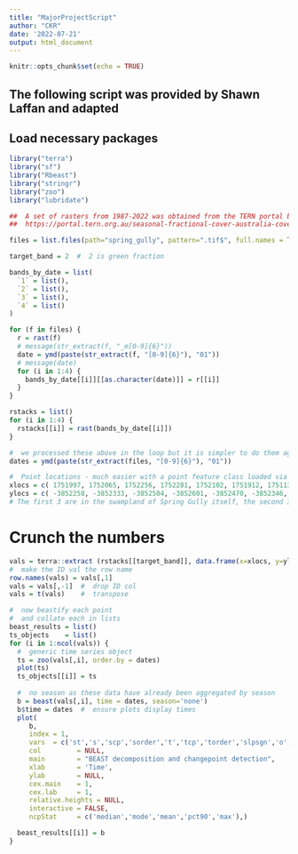 ```yaml
---
title: "MajorProjectScript"
author: "CKR"
date: '2022-07-21'
output: html_document
---
```


```r
knitr::opts_chunk$set(echo = TRUE)
```

## The following script was provided by Shawn Laffan and adapted

## Load necessary packages

```r

library("terra")
library("sf")
library("Rbeast")
library("stringr")
library("zoo")
library("lubridate")

```


```r
##  A set of rasters from 1987-2022 was obtained from the TERN portal below:
##  https://portal.tern.org.au/seasonal-fractional-cover-australia-coverage/22026

files = list.files(path="spring_gully", pattern=".tif$", full.names = TRUE)

target_band = 2  #  2 is green fraction

bands_by_date = list(
  `1` = list(),
  `2` = list(),
  `3` = list(),
  `4` = list()
)

for (f in files) {
  r = rast(f)
  # message(str_extract(f, "_m[0-9]{6}"))
  date = ymd(paste(str_extract(f, "[0-9]{6}"), "01"))
  # message(date)
  for (i in 1:4) {
    bands_by_date[[i]][[as.character(date)]] = r[[i]]
  }
}

rstacks = list()
for (i in 1:4) {
  rstacks[[i]] = rast(bands_by_date[[i]])
}

#  we processed these above in the loop but it is simpler to do them again
dates = ymd(paste(str_extract(files, "[0-9]{6}"), "01"))

#  Point locations - much easier with a point feature class loaded via sf
xlocs = c( 1751997, 1752065, 1752256, 1752281, 1752102, 1751912, 1751138, 1751368, 1751878, 1752186)
ylocs = c( -3852258, -3852333, -3852504, -3852601, -3852470, -3852346, -3852129, -3852571, -3852677, -3852484)
# The first 3 are in the swampland of Spring Gully itself, the second 3 are of the tree canopy surrounding the swampland of Spring Gully, the third three are from vegetated areas further from Spring Gully but still within the Spring Gully SFAZ region defined in the RNP Fire Management Strategy.

```


# Crunch the numbers

```r

vals = terra::extract (rstacks[[target_band]], data.frame(x=xlocs, y=ylocs), list=FALSE)
#  make the ID val the row name
row.names(vals) = vals[,1]
vals = vals[,-1]  #  drop ID col
vals = t(vals)    #  transpose

#  now beastify each point
#  and collate each in lists
beast_results = list()
ts_objects    = list()
for (i in 1:ncol(vals)) {
  #  generic time series object
  ts = zoo(vals[,i], order.by = dates)
  plot(ts)
  ts_objects[[i]] = ts
  
  #  no season as these data have already been aggregated by season
  b = beast(vals[,i], time = dates, season='none')
  b$time = dates  #  ensure plots display times
  plot(
     b, 
     index = 1,
     vars  = c('st','s','scp','sorder','t','tcp','torder','slpsgn','o','ocp','error'),  
     col         = NULL, 
     main        = "BEAST decomposition and changepoint detection",
     xlab        = 'Time',
     ylab        = NULL,
     cex.main    = 1,
     cex.lab     = 1,  
     relative.heights = NULL,           
     interactive = FALSE,
     ncpStat     = c('median','mode','mean','pct90','max'),)

  beast_results[[i]] = b
}

```
